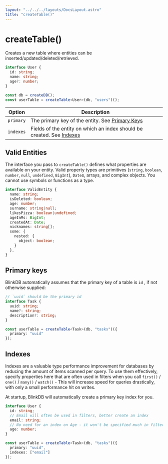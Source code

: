 ```yaml
---
layout: "../../../layouts/DocsLayout.astro"
title: "createTable()"
---
```


# createTable()

Creates a new table where entities can be inserted/updated/deleted/retrieved.

```ts
interface User {
  id: string;
  name: string;
  age?: number;
}

const db = createDB();
const userTable = createTable<User>(db, "users")();
```

| Option    | Description                                                      |
| --------- | ---------------------------------------------------------------- |
| `primary` | The primary key of the entity. See [Primary Keys](#primary-keys) |
| `indexes` | Fields of the entity on which an index should be created. See [Indexes](#indexes) |

## Valid Entities

The interface you pass to `createTable()` defines what properties are available on your entity.
Valid property types are primitives (`string`, `boolean`, `number`, `null`, `undefined`, `BigInt`), `Date`s,
arrays, and complex objects. You cannot use symbols or functions as a type.

```ts
interface ValidEntity {
  name: string;
  isDeleted: boolean;
  age: number;
  surname: string|null;
  likesPizza: boolean|undefined;
  ageInMs: BigInt;
  createdAt: Date;
  nicknames: string[];
  some: {
    nested: {
      object: boolean;
    }
  },
}
```

## Primary keys

BlinkDB automatically assumes that the primary key of a table is `id` , if not otherwise supplied:

```ts
// `uuid` should be the primary id
interface Task {
  uuid: string;
  name?: string;
  description?: string;
}

const userTable = createTable<Task>(db, "tasks")({
  primary: "uuid"
});
```

## Indexes

Indexes are a valuable type performance improvement for databases by reducing the amount of items scanned per query.
To use them effectively, specify properties here that are often used in filters when you call `first()` / `one()` / `many()` / `watch()` -
This will increase speed for queries drastically, with only a small performance hit on writes.

At startup, BlinkDB will automatically create a primary key index for you.

```ts
interface User {
  id: string;
  // Email will often be used in filters, better create an index
  email: string;
  // No need for an index on Age - it won't be specified much in filters
  age: number;
}

const userTable = createTable<Task>(db, "tasks")({
  primary: "uuid",
  indexes: ["email"]
});
```